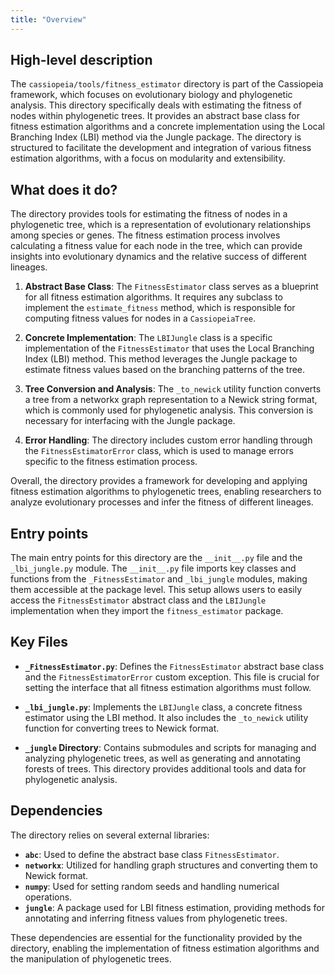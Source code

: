 ```yaml
---
title: "Overview"
---
```


## High-level description

The `cassiopeia/tools/fitness_estimator` directory is part of the Cassiopeia framework, which focuses on evolutionary biology and phylogenetic analysis. This directory specifically deals with estimating the fitness of nodes within phylogenetic trees. It provides an abstract base class for fitness estimation algorithms and a concrete implementation using the Local Branching Index (LBI) method via the Jungle package. The directory is structured to facilitate the development and integration of various fitness estimation algorithms, with a focus on modularity and extensibility.

## What does it do?

The directory provides tools for estimating the fitness of nodes in a phylogenetic tree, which is a representation of evolutionary relationships among species or genes. The fitness estimation process involves calculating a fitness value for each node in the tree, which can provide insights into evolutionary dynamics and the relative success of different lineages.

1. **Abstract Base Class**: The `FitnessEstimator` class serves as a blueprint for all fitness estimation algorithms. It requires any subclass to implement the `estimate_fitness` method, which is responsible for computing fitness values for nodes in a `CassiopeiaTree`.

2. **Concrete Implementation**: The `LBIJungle` class is a specific implementation of the `FitnessEstimator` that uses the Local Branching Index (LBI) method. This method leverages the Jungle package to estimate fitness values based on the branching patterns of the tree.

3. **Tree Conversion and Analysis**: The `_to_newick` utility function converts a tree from a networkx graph representation to a Newick string format, which is commonly used for phylogenetic analysis. This conversion is necessary for interfacing with the Jungle package.

4. **Error Handling**: The directory includes custom error handling through the `FitnessEstimatorError` class, which is used to manage errors specific to the fitness estimation process.

Overall, the directory provides a framework for developing and applying fitness estimation algorithms to phylogenetic trees, enabling researchers to analyze evolutionary processes and infer the fitness of different lineages.

## Entry points

The main entry points for this directory are the `__init__.py` file and the `_lbi_jungle.py` module. The `__init__.py` file imports key classes and functions from the `_FitnessEstimator` and `_lbi_jungle` modules, making them accessible at the package level. This setup allows users to easily access the `FitnessEstimator` abstract class and the `LBIJungle` implementation when they import the `fitness_estimator` package.

## Key Files

- **`_FitnessEstimator.py`**: Defines the `FitnessEstimator` abstract base class and the `FitnessEstimatorError` custom exception. This file is crucial for setting the interface that all fitness estimation algorithms must follow.

- **`_lbi_jungle.py`**: Implements the `LBIJungle` class, a concrete fitness estimator using the LBI method. It also includes the `_to_newick` utility function for converting trees to Newick format.

- **`_jungle` Directory**: Contains submodules and scripts for managing and analyzing phylogenetic trees, as well as generating and annotating forests of trees. This directory provides additional tools and data for phylogenetic analysis.

## Dependencies

The directory relies on several external libraries:

- **`abc`**: Used to define the abstract base class `FitnessEstimator`.
- **`networkx`**: Utilized for handling graph structures and converting them to Newick format.
- **`numpy`**: Used for setting random seeds and handling numerical operations.
- **`jungle`**: A package used for LBI fitness estimation, providing methods for annotating and inferring fitness values from phylogenetic trees.

These dependencies are essential for the functionality provided by the directory, enabling the implementation of fitness estimation algorithms and the manipulation of phylogenetic trees.